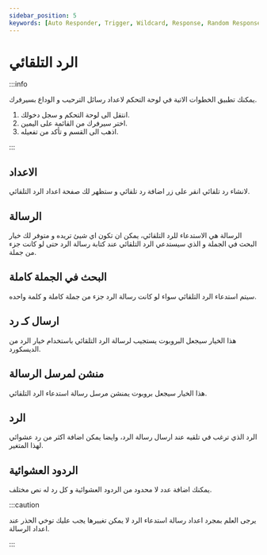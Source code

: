 ```yaml
---
sidebar_position: 5
keywords: [Auto Responder, Trigger, Wildcard, Response, Random Responses] 
---
```


# الرد التلقائي

:::info

يمكنك تطبيق الخطوات الاتية في لوحة التحكم لاعداد رسائل الترحيب و الوداع بسيرفرك. 

1. انتقل الى لوحة التحكم و سجل دخولك. 
2. اختر سيرفرك من القائمة على اليمين.
3. اذهب الى القسم و تأكد من تفعيله.

:::

## الاعداد
 
لانشاء رد تلقائي انقر على زر اضافة رد تلقائي و ستظهر لك صفحة اعداد الرد التلقائي.

## الرسالة

الرسالة هي الاستدعاء للرد التلقائي، يمكن ان تكون اي شيئ تريده و متوفر لك خيار البحث في الجملة و الذي سيستدعي الرد التلقائي عند كتابة رسالة الرد حتى لو كانت جزء من جملة.

## البحث في الجملة كاملة

سيتم استدعاء الرد التلقائي سواء لو كانت رسالة الرد جزء من جملة كاملة و كلمة واحده.

## ارسال كـ رد

هذا الخيار سيجعل البروبوت يستجيب لرسالة الرد التلقائي باستخدام خيار الرد من الديسكورد.

## منشن لمرسل الرسالة

هذا الخيار سيجعل بروبوت يمنشن مرسل رسالة استدعاء الرد التلقائي.

## الرد

الرد الذي ترغب في تلقيه عند ارسال رسالة الرد، وايضا يمكن اضافة اكثر من رد عشوائي لهذا المتغير.

## الردود العشوائية

يمكنك اضافة عدد لا محدود من الردود العشوائية و كل رد له نص مختلف.

:::caution

يرجى العلم بمجرد اعداد رسالة استدعاء الرد لا يمكن تغييرها يجب عليك توخي الحذر عند اعداد الرسالة.

:::
